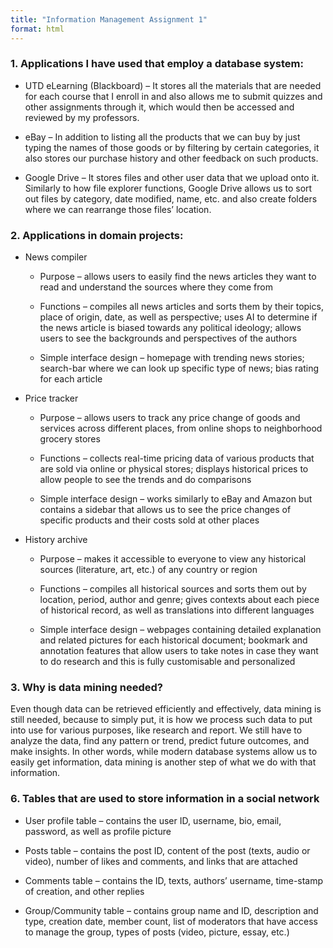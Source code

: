 ```yaml
---
title: "Information Management Assignment 1"
format: html
---
```


### 1. Applications I have used that employ a database system:

-   UTD eLearning (Blackboard) – It stores all the materials that are needed for each course that I enroll in and also allows me to submit quizzes and other assignments through it, which would then be accessed and reviewed by my professors.

-   eBay – In addition to listing all the products that we can buy by just typing the names of those goods or by filtering by certain categories, it also stores our purchase history and other feedback on such products.

-   Google Drive – It stores files and other user data that we upload onto it. Similarly to how file explorer functions, Google Drive allows us to sort out files by category, date modified, name, etc. and also create folders where we can rearrange those files' location.

### 2. Applications in domain projects:

-   News compiler

    -   Purpose – allows users to easily find the news articles they want to read and understand the sources where they come from

    -   Functions – compiles all news articles and sorts them by their topics, place of origin, date, as well as perspective; uses AI to determine if the news article is biased towards any political ideology; allows users to see the backgrounds and perspectives of the authors

    -   Simple interface design – homepage with trending news stories; search-bar where we can look up specific type of news; bias rating for each article

-   Price tracker

    -   Purpose – allows users to track any price change of goods and services across different places, from online shops to neighborhood grocery stores

    -   Functions – collects real-time pricing data of various products that are sold via online or physical stores; displays historical prices to allow people to see the trends and do comparisons

    -   Simple interface design – works similarly to eBay and Amazon but contains a sidebar that allows us to see the price changes of specific products and their costs sold at other places

-   History archive

    -   Purpose – makes it accessible to everyone to view any historical sources (literature, art, etc.) of any country or region

    -   Functions – compiles all historical sources and sorts them out by location, period, author and genre; gives contexts about each piece of historical record, as well as translations into different languages

    -   Simple interface design – webpages containing detailed explanation and related pictures for each historical document; bookmark and annotation features that allow users to take notes in case they want to do research and this is fully customisable and personalized

### 3. Why is data mining needed?

Even though data can be retrieved efficiently and effectively, data mining is still needed, because to simply put, it is how we process such data to put into use for various purposes, like research and report. We still have to analyze the data, find any pattern or trend, predict future outcomes, and make insights. In other words, while modern database systems allow us to easily get information, data mining is another step of what we do with that information.

### 6. Tables that are used to store information in a social network

-   User profile table – contains the user ID, username, bio, email, password, as well as profile picture

-   Posts table – contains the post ID, content of the post (texts, audio or video), number of likes and comments, and links that are attached

-   Comments table – contains the ID, texts, authors' username, time-stamp of creation, and other replies

-   Group/Community table – contains group name and ID, description and type, creation date, member count, list of moderators that have access to manage the group, types of posts (video, picture, essay, etc.)
